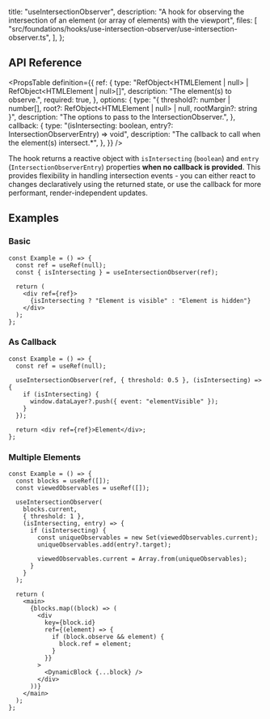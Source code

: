   title: "useIntersectionObserver",
  description:
    "A hook for observing the intersection of an element (or array of elements) with the viewport",
  files: [
    "src/foundations/hooks/use-intersection-observer/use-intersection-observer.ts",
  ],
};

## API Reference

<PropsTable
  definition={{
    ref: {
      type: "RefObject<HTMLElement | null> | RefObject<HTMLElement | null>[]",
      description: "The element(s) to observe.",
      required: true,
    },
    options: {
      type: "{ threshold?: number | number[], root?: RefObject<HTMLElement | null> | null, rootMargin?: string }",
      description: "The options to pass to the IntersectionObserver.",
    },
    callback: {
      type: "(isIntersecting: boolean, entry?: IntersectionObserverEntry) => void",
      description: "The callback to call when the element(s) intersect.*",
    },
  }}
/>

The hook returns a reactive object with `isIntersecting` (`boolean`) and `entry` (`IntersectionObserverEntry`) properties **when no callback is provided**. This provides flexibility in handling intersection events - you can either react to changes declaratively using the returned state, or use the callback for more performant, render-independent updates.

## Examples

### Basic

```tsx
const Example = () => {
  const ref = useRef(null);
  const { isIntersecting } = useIntersectionObserver(ref);

  return (
    <div ref={ref}>
      {isIntersecting ? "Element is visible" : "Element is hidden"}
    </div>
  );
};
```

### As Callback

```tsx
const Example = () => {
  const ref = useRef(null);

  useIntersectionObserver(ref, { threshold: 0.5 }, (isIntersecting) => {
    if (isIntersecting) {
      window.dataLayer?.push({ event: "elementVisible" });
    }
  });

  return <div ref={ref}>Element</div>;
};
```

### Multiple Elements

```tsx
const Example = () => {
  const blocks = useRef([]);
  const viewedObservables = useRef([]);

  useIntersectionObserver(
    blocks.current,
    { threshold: 1 },
    (isIntersecting, entry) => {
      if (isIntersecting) {
        const uniqueObservables = new Set(viewedObservables.current);
        uniqueObservables.add(entry?.target);

        viewedObservables.current = Array.from(uniqueObservables);
      }
    }
  );

  return (
    <main>
      {blocks.map((block) => (
        <div
          key={block.id}
          ref={(element) => {
            if (block.observe && element) {
              block.ref = element;
            }
          }}
        >
          <DynamicBlock {...block} />
        </div>
      ))}
    </main>
  );
};
```
